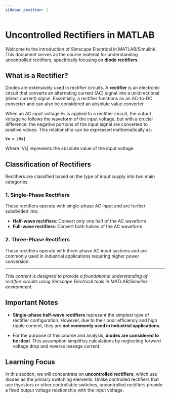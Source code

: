 ```yaml
---
sidebar_position: 2
---
```


# Uncontrolled Rectifiers in MATLAB

Welcome to the introduction of Simscape Electrical in MATLAB/Simulink. This document serves as the course material for understanding uncontrolled rectifiers, specifically focusing on **diode rectifiers**.

## What is a Rectifier?

Diodes are extensively used in rectifier circuits. A **rectifier** is an electronic circuit that converts an alternating current (AC) signal into a unidirectional (direct current) signal. Essentially, a rectifier functions as an AC-to-DC converter and can also be considered an absolute value converter.

When an AC input voltage `Vs` is applied to a rectifier circuit, the output voltage `Vo` follows the waveform of the input voltage, but with a crucial difference: the negative portions of the input signal are converted to positive values. This relationship can be expressed mathematically as:

**`Vo = |Vs|`**

Where |Vs| represents the absolute value of the input voltage.

## Classification of Rectifiers

Rectifiers are classified based on the type of input supply into two main categories:

### 1. Single-Phase Rectifiers
These rectifiers operate with single-phase AC input and are further subdivided into:
- **Half-wave rectifiers**: Convert only one half of the AC waveform
- **Full-wave rectifiers**: Convert both halves of the AC waveform

### 2. Three-Phase Rectifiers
These rectifiers operate with three-phase AC input systems and are commonly used in industrial applications requiring higher power conversion.

---


*This content is designed to provide a foundational understanding of rectifier circuits using Simscape Electrical tools in MATLAB/Simulink environment.*



## Important Notes

- **Single-phase half-wave rectifiers** represent the simplest type of rectifier configuration. However, due to their poor efficiency and high ripple content, they are **not commonly used in industrial applications**.

- For the purpose of this course and analysis, **diodes are considered to be ideal**. This assumption simplifies calculations by neglecting forward voltage drop and reverse leakage current.


## Learning Focus

In this section, we will concentrate on **uncontrolled rectifiers**, which use diodes as the primary switching elements. Unlike controlled rectifiers that use thyristors or other controllable switches, uncontrolled rectifiers provide a fixed output voltage relationship with the input voltage.
